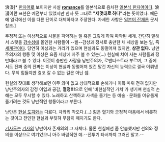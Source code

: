 浪漫[* [[한자어]]로 보이지만 사실 '''[[로맨스|romance]]'''를 일본식으로 음차한 [[일본식 한자어]]이다. 浪漫이란 표현은 예전부터 있었지만 한자 뜻 그대로 '''"제멋대로 하다"'''라는 뜻이었다. 때문에 일각에선 이를 다른 단어로 대체하자고 주장한다. 자세한 사항은 [[일본어 잔재론]] 문서 참조.]

주정적 또는 이상적으로 사물을 파악하는 일 혹은 그렇게 하여 파악된 세계.
간단히 말해서 스탯을 [[감수성]]에 올인한 사람들이 --삘--감상과 정서로 충만한 채 세상을 보는 일, 즉 [[세계관]]이다. 당연히 이성과는 거리가 있으며 현실과도 동떨어져 있지만, '''상관 없다.''' 낭만주의자의 행동 및 이상은 요즘 세상에 자주 볼 수 있는(...) 현실에 치여 사는 사람들과 정반대라고 볼 수 있다. 이것이 충만한 사람을 낭만주의자, 로맨티스트라 부르며, 그 중에서도 진짜 중의 진짜는 이상이 현실과 동떨어져 있건 말건 자신의 능력으로 결국 이뤄낸다. 무척 힘들지만 결코 갈 수 없는 길은 아닌 셈.

현실의 잣대로 생각해보면 아무 의미 없고 상대적으로 손해거나 이득 따위 전혀 없지만 낭만주의자의 감정 이입과 공감, '''열정!!!'''으로 인해 '비현실적인 가치'가 생기며 현실적 손해는 모두 무시할 수 있다. 노래하고 산책하고 사색을 즐기는 등 예술ㆍ문화를 여유롭게 즐기려는 것도 낭만적인 행동이라고 부른다. 

낭만은 [[현실 도피]]와는 다르다. 차라리 착오다.(...) 젊은 혈기와 긍정적 마음에서 비롯하는 것이고 잔인한 현실과 부딪혀 무참히 깨지기도 한다.

[[기사도]]는 [[기사]]의 낭만이자 존재의의 그 자체다. 물론 현실에선 좀 안습했지만 선의와 정의를 이상으로 여기었으니 아주 바람직한 예.--전투기 타서까지 그러진 말고.--

